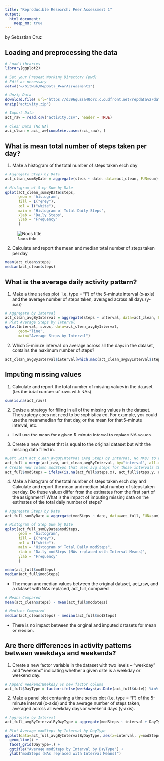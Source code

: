 ```yaml
---
title: "Reproducible Research: Peer Assessment 1"
output: 
  html_document:
    keep_md: true
---
```

by Sebastian Cruz

## Loading and preprocessing the data
```r
# Load Libraries
library(ggplot2)

# Set your Present Working Directory (pwd)
# Edit as necessary
setwd("~/GitHub/RepData_PeerAssessment1")

# Unzip Data
download.file( url="https://d396qusza40orc.cloudfront.net/repdata%2Fdata%2Factivity.zip", destfile="activity.zip", method = "curl")
unzip("activity.zip")

# Import Data
act_raw = read.csv("activity.csv", header = TRUE)

# Clean Data (No NA)
act_clean = act_raw[complete.cases(act_raw), ]
```

## What is mean total number of steps taken per day?
1. Make a histogram of the total number of steps taken each day
```r
# Aggregate Steps by Date
act_clean_sumByDate = aggregate(steps ~ date, data=act_clean, FUN=sum)


```
```r
# Histogram of Step Sum by Date
qplot(act_clean_sumByDate$steps,
      geom = "histogram",
      fill = I("grey"),
      col = I("white"),
      main = "Histogram of Total Daily Steps",
      xlab = "Daily Steps",
      ylab = "Frequency"
      )
```
![Nocs title](https://github.com/sebcruz/RepData_PeerAssessment1/blob/master/plots/hist.png "Histogram of Step Sum by Date")



2. Calculate and report the mean and median total number of steps taken per day
```r
mean(act_clean$steps)
median(act_clean$steps)
```


## What is the average daily activity pattern?
1. Make a time series plot (i.e. type = "l") of the 5-minute interval (x-axis) and the average number of steps taken, averaged across all days (y-axis)
```r
# Aggregate by Interval
act_clean_avgByInterval = aggregate(steps ~ interval, data=act_clean, FUN= mean)
# Plot Average Steps by Interval
qplot(interval, steps, data=act_clean_avgByInterval, 
      geom="line",
      main="Average Steps by Interval")
```

2. Which 5-minute interval, on average across all the days in the dataset, contains the maximum number of steps?
```r
act_clean_avgByInterval$interval[which.max(act_clean_avgByInterval$steps)]
```


## Imputing missing values
1. Calculate and report the total number of missing values in the dataset
(i.e. the total number of rows with NAs)
```r
sum(is.na(act_raw))
```

2. Devise a strategy for filling in all of the missing values in the dataset. The strategy does not need to be sophisticated. For example, you could use the mean/median for that day, or the mean for that 5-minute interval, etc.

- I will use the mean for a given 5-minute interval to replace NA values
  
3. Create a new dataset that is equal to the original dataset but with the missing data filled in.
```r
#Left Join act_clean_avgByInterval (Avg Steps by Interval, No NAs) to act_raw (has NAs)
act_full = merge(act_raw, act_clean_avgByInterval, by="interval", all.x=TRUE)
# Create new column modSteps that uses avg steps for those intervals that are NA
act_full$modSteps = ifelse(is.na(act_full$steps.x), act_full$steps.y, act_full$steps.x)
```

4. Make a histogram of the total number of steps taken each day and Calculate and report the mean and median total number of steps taken per day. Do these values differ from the estimates from the first part of the assignment? What is the impact of imputing missing data on the estimates of the total daily number of steps?
```r
# Aggregate Steps by Date
act_full_sumByDate = aggregate(modSteps ~ date, data=act_full, FUN=sum)

# Histogram of Step Sum by Date
qplot(act_full_sumByDate$modSteps,
      geom = "histogram",
      fill = I("grey"),
      col = I("white"),
      main = "Histogram of Total Daily modSteps",
      xlab = "Daily modSteps (NAs replaced with Interval Means)",
      ylab = "Frequency"
      )
```

```r
mean(act_full$modSteps)
median(act_full$modSteps)
```

- The mean and median values between the original dataset, act_raw, and a dataset with NAs replaced, act_full, compared
```r
# Means Compared
mean(act_clean$steps) - mean(act_full$modSteps)

# Medians Compared
median(act_clean$steps) - median(act_full$modSteps)
```
 - There is no impact between the original and imputed datasets for mean or median.

## Are there differences in activity patterns between weekdays and weekends?
1. Create a new factor variable in the dataset with two levels – “weekday” and “weekend” indicating whether a given date is a weekday or weekend day.
```r
# Append Weekend/Weekday as new factor column
act_full$DayType = factor(ifelse(weekdays(as.Date(act_full$date)) %in% c("Saturday", "Sunday"), "Weekend", "Weekday"))
```

2. Make a panel plot containing a time series plot (i.e. type = "l") of the 5-minute interval (x-axis) and the average number of steps taken, averaged across all weekday days or weekend days (y-axis).
```r
# Aggregate by Interval
act_full_avgByIntervalByDayType = aggregate(modSteps ~ interval + DayType, data=act_full, FUN=mean)

# Plot Average modSteps by Interval by DayType
ggplot(data=act_full_avgByIntervalByDayType, aes(x=interval, y=modSteps)) + 
  geom_line() + 
  facet_grid(DayType~.) +
  ggtitle("Average modSteps by Interval by DayType") +
  ylab("modSteps (NAs replaced with Interval Means)")
```

